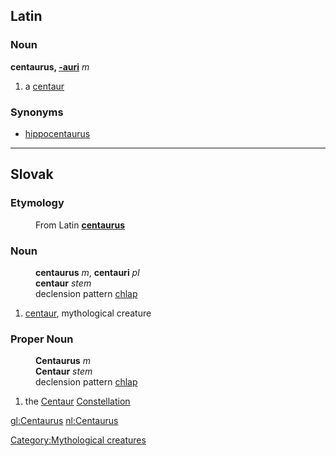 ==Latin==
[[Category:Mythological creatures]]
===Noun===
'''centaurus, [[Wiktionary Appendix:Latin second declension|-auri]]''' ''m''

#a [[centaur]]
===Synonyms===
*[[hippocentaurus]]

----
==Slovak==
===Etymology===
:From Latin '''[[centaurus#Latin|centaurus]]'''
===Noun===
:'''centaurus''' ''m'', '''centauri''' ''pl''
:'''centaur''' ''stem''
:declension pattern [[Slovak declension pattern chlap|chlap]]
# [[centaur]], mythological creature
===Proper Noun===
:'''Centaurus''' ''m''
:'''Centaur''' ''stem''
:declension pattern [[Slovak declension pattern chlap|chlap]]
# the [[Centaur]] [[Constellation]]

[[gl:Centaurus]]
[[nl:Centaurus]]